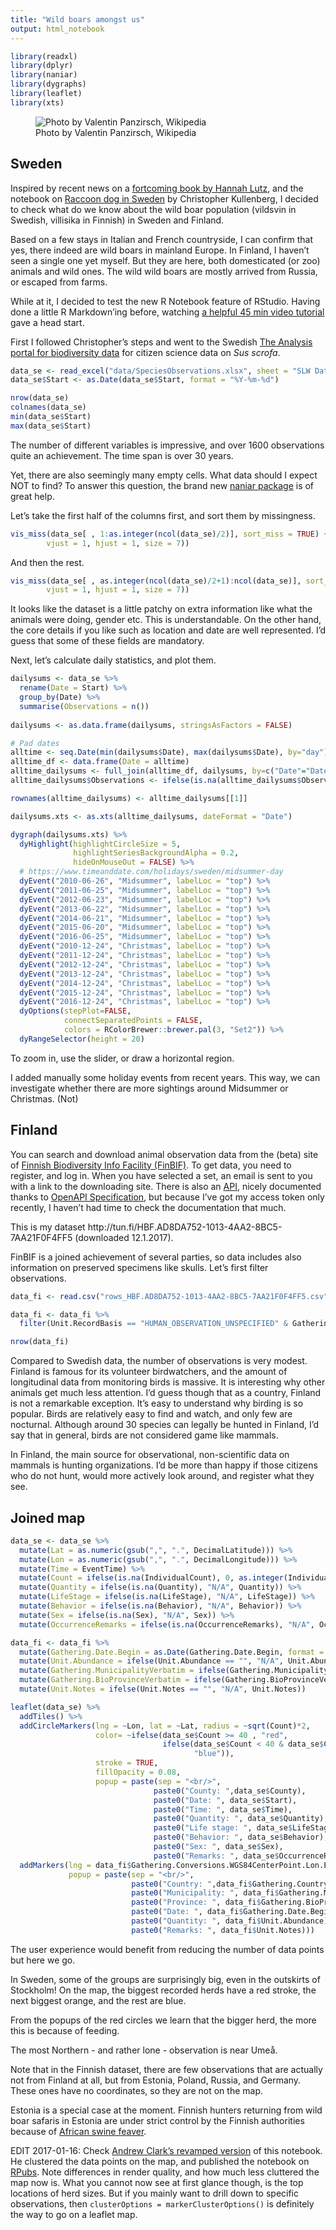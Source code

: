 ```yaml
---
title: "Wild boars amongst us"
output: html_notebook
---
```


```r
library(readxl)
library(dplyr)
library(naniar)
library(dygraphs)
library(leaflet)
library(xts)
```

![Photo by Valentin Panzirsch, Wikipedia](https://upload.wikimedia.org/wikipedia/commons/thumb/d/d1/20160208054949%21Wildschein%2C_N%C3%A4he_Pulverstampftor_%28cropped%29.jpg/800px-20160208054949%21Wildschein%2C_N%C3%A4he_Pulverstampftor_%28cropped%29.jpg) 

## Sweden

Inspired by recent news on a [fortcoming book by Hannah Lutz](https://www.hbl.fi/artikel/vildsvin-som-vag-till-sjalvkannedom/), and the notebook on [Raccoon dog in Sweden](https://github.com/christopherkullenberg/AnalysisportalNotebooks/blob/master/mardhund.ipynb) by Christopher Kullenberg, I decided to check what do we know about the wild boar population (vildsvin in Swedish, villisika in Finnish) in Sweden and Finland. 

Based on a few stays in Italian and French countryside, I can confirm that yes, there indeed are wild boars in mainland Europe. In Finland, I haven't seen a single one yet myself. But they are here, both domesticated (or zoo) animals and wild ones. The wild wild boars are mostly arrived from Russia, or escaped from farms. 

While at it, I decided to test the new R Notebook feature of RStudio. Having done a little R Markdown'ing before, watching [a helpful 45 min video tutorial](https://www.rstudio.com/resources/webinars/introducing-notebooks-with-r-markdown/) gave a head start.

First I followed Christopher's steps and went to the Swedish [The Analysis portal for biodiversity data](https://www.analysisportal.se) for citizen science data on *Sus scrofa*.

```r
data_se <- read_excel("data/SpeciesObservations.xlsx", sheet = "SLW Data")
data_se$Start <- as.Date(data_se$Start, format = "%Y-%m-%d")

nrow(data_se)
colnames(data_se)
min(data_se$Start)
max(data_se$Start)
```

The number of different variables is impressive, and over 1600 observations quite an achievement. The time span is over 30 years.

Yet, there are also seemingly many empty cells. What data should I expect NOT to find? To answer this question, the brand new [naniar package](https://github.com/njtierney/naniar) is of great help. 

Let's take the first half of the columns first, and sort them by missingness.

```r
vis_miss(data_se[ , 1:as.integer(ncol(data_se)/2)], sort_miss = TRUE) + ggplot2::theme(axis.text.x = ggplot2::element_text(angle = 48, 
        vjust = 1, hjust = 1, size = 7))

```

And then the rest.

```r
vis_miss(data_se[ , as.integer(ncol(data_se)/2+1):ncol(data_se)], sort_miss = TRUE) + ggplot2::theme(axis.text.x = ggplot2::element_text(angle = 48, 
        vjust = 1, hjust = 1, size = 7))
```

It looks like the dataset is a little patchy on extra information like what the animals were doing, gender etc. This is understandable. On the other hand, the core details if you like such as location and date are well represented. I'd guess that some of these fields are mandatory.

Next, let's calculate daily statistics, and plot them.

```r

dailysums <- data_se %>%
  rename(Date = Start) %>% 
  group_by(Date) %>% 
  summarise(Observations = n()) 
  
dailysums <- as.data.frame(dailysums, stringsAsFactors = FALSE)

# Pad dates
alltime <- seq.Date(min(dailysums$Date), max(dailysums$Date), by="day")
alltime_df <- data.frame(Date = alltime)
alltime_dailysums <- full_join(alltime_df, dailysums, by=c("Date"="Date"))
alltime_dailysums$Observations <- ifelse(is.na(alltime_dailysums$Observations), 0, alltime_dailysums$Observations)

rownames(alltime_dailysums) <- alltime_dailysums[[1]]

dailysums.xts <- as.xts(alltime_dailysums, dateFormat = "Date")

dygraph(dailysums.xts) %>%
  dyHighlight(highlightCircleSize = 5, 
              highlightSeriesBackgroundAlpha = 0.2,
              hideOnMouseOut = FALSE) %>% 
  # https://www.timeanddate.com/holidays/sweden/midsummer-day
  dyEvent("2010-06-26", "Midsummer", labelLoc = "top") %>% 
  dyEvent("2011-06-25", "Midsummer", labelLoc = "top") %>% 
  dyEvent("2012-06-23", "Midsummer", labelLoc = "top") %>% 
  dyEvent("2013-06-22", "Midsummer", labelLoc = "top") %>% 
  dyEvent("2014-06-21", "Midsummer", labelLoc = "top") %>% 
  dyEvent("2015-06-20", "Midsummer", labelLoc = "top") %>% 
  dyEvent("2016-06-25", "Midsummer", labelLoc = "top") %>%
  dyEvent("2010-12-24", "Christmas", labelLoc = "top") %>% 
  dyEvent("2011-12-24", "Christmas", labelLoc = "top") %>% 
  dyEvent("2012-12-24", "Christmas", labelLoc = "top") %>% 
  dyEvent("2013-12-24", "Christmas", labelLoc = "top") %>% 
  dyEvent("2014-12-24", "Christmas", labelLoc = "top") %>% 
  dyEvent("2015-12-24", "Christmas", labelLoc = "top") %>% 
  dyEvent("2016-12-24", "Christmas", labelLoc = "top") %>%
  dyOptions(stepPlot=FALSE,
            connectSeparatedPoints = FALSE,
            colors = RColorBrewer::brewer.pal(3, "Set2")) %>% 
  dyRangeSelector(height = 20)


```

To zoom in, use the slider, or draw a horizontal region. 

I added manually some holiday events from recent years. This way, we can investigate whether there are more sightings around Midsummer or Christmas. (Not)

## Finland

You can search and download animal observation data from the (beta) site of [Finnish Biodiversity Info Facility (FinBIF)](https://beta.laji.fi/observation/map?page=1). To get data, you need to register, and log in. When you have selected a set, an email is sent to you with a link to the downloading site. There is also an [API](https://api.laji.fi/explorer/), nicely documented thanks to [OpenAPI Specification](https://en.wikipedia.org/wiki/OpenAPI_Specification), but because I've got my access token only recently, I haven't had time to check the documentation that much.

This is my dataset http://tun.fi/HBF.AD8DA752-1013-4AA2-8BC5-7AA21F0F4FF5 (downloaded 12.1.2017).

FinBIF is a joined achievement of several parties, so data includes also information on preserved specimens like skulls. Let's first filter observations.


```r

data_fi <- read.csv("rows_HBF.AD8DA752-1013-4AA2-8BC5-7AA21F0F4FF5.csv", stringsAsFactors = FALSE)

data_fi <- data_fi %>% 
  filter(Unit.RecordBasis == "HUMAN_OBSERVATION_UNSPECIFIED" & Gathering.CountryVerbatim %in% c("Suomi", "FI"))

nrow(data_fi)
```

Compared to Swedish data, the number of observations is very modest. Finland is famous for its volunteer birdwatchers, and the amount of longitudinal data from monitoring birds is massive. It is interesting why other animals get much less attention. I'd guess though that as a country, Finland is not a remarkable exception. It's easy to understand why birding is so popular. Birds are relatively easy to find and watch, and only few are nocturnal. Although around 30 species can legally be hunted in Finland, I'd say that in general, birds are not considered game like mammals. 

In Finland, the main source for observational, non-scientific data on mammals is hunting organizations. I'd be more than happy if those citizens who do not hunt, would more actively look around, and register what they see. 

## Joined map

```r

data_se <- data_se %>% 
  mutate(Lat = as.numeric(gsub(",", ".", DecimalLatitude))) %>% 
  mutate(Lon = as.numeric(gsub(",", ".", DecimalLongitude))) %>% 
  mutate(Time = EventTime) %>% 
  mutate(Count = ifelse(is.na(IndividualCount), 0, as.integer(IndividualCount))) %>%
  mutate(Quantity = ifelse(is.na(Quantity), "N/A", Quantity)) %>%
  mutate(LifeStage = ifelse(is.na(LifeStage), "N/A", LifeStage)) %>% 
  mutate(Behavior = ifelse(is.na(Behavior), "N/A", Behavior)) %>% 
  mutate(Sex = ifelse(is.na(Sex), "N/A", Sex)) %>% 
  mutate(OccurrenceRemarks = ifelse(is.na(OccurrenceRemarks), "N/A", OccurrenceRemarks))

data_fi <- data_fi %>% 
  mutate(Gathering.Date.Begin = as.Date(Gathering.Date.Begin, format = "%Y-%m-%d")) %>% 
  mutate(Unit.Abundance = ifelse(Unit.Abundance == "", "N/A", Unit.Abundance)) %>%
  mutate(Gathering.MunicipalityVerbatim = ifelse(Gathering.MunicipalityVerbatim == "", "N/A", Gathering.MunicipalityVerbatim)) %>% 
  mutate(Gathering.BioProvinceVerbatim = ifelse(Gathering.BioProvinceVerbatim == "", "N/A", Gathering.BioProvinceVerbatim)) %>% 
  mutate(Unit.Notes = ifelse(Unit.Notes == "", "N/A", Unit.Notes))

leaflet(data_se) %>% 
  addTiles() %>%
  addCircleMarkers(lng = ~Lon, lat = ~Lat, radius = ~sqrt(Count)*2, 
                   color= ~ifelse(data_se$Count >= 40 , "red", 
                                  ifelse(data_se$Count < 40 & data_se$Count > 20, "orange", 
                                         "blue")),
                   stroke = TRUE, 
                   fillOpacity = 0.08,
                   popup = paste(sep = "<br/>",
                                paste0("County: ",data_se$County), 
                                paste0("Date: ", data_se$Start), 
                                paste0("Time: ", data_se$Time),
                                paste0("Quantity: ", data_se$Quantity),
                                paste0("Life stage: ", data_se$LifeStage),
                                paste0("Behavior: ", data_se$Behavior), 
                                paste0("Sex: ", data_se$Sex), 
                                paste0("Remarks: ", data_se$OccurrenceRemarks))) %>% 
  addMarkers(lng = data_fi$Gathering.Conversions.WGS84CenterPoint.Lon.E, lat = data_fi$Gathering.Conversions.WGS84CenterPoint.Lat.N,
             popup = paste(sep = "<br/>", 
                           paste0("Country: ",data_fi$Gathering.CountryVerbatim), 
                           paste0("Municipality: ", data_fi$Gathering.MunicipalityVerbatim),
                           paste0("Province: ", data_fi$Gathering.BioProvinceVerbatim), 
                           paste0("Date: ", data_fi$Gathering.Date.Begin), 
                           paste0("Quantity: ", data_fi$Unit.Abundance),
                           paste0("Remarks: ", data_fi$Unit.Notes)))
```

The user experience would benefit from reducing the number of data points but here we go.

In Sweden, some of the groups are surprisingly big, even in the outskirts of Stockholm! On the map, the biggest recorded herds have a red stroke, the next biggest orange, and the rest are blue.

From the popups of the red circles we learn that the bigger herd, the more this is because of feeding.

The most Northern - and rather lone - observation is near Umeå. 

Note that in the Finnish dataset, there are few observations that are actually not from Finland at all, but from Estonia, Poland, Russia, and Germany. These ones have no coordinates, so they are not on the map. 

Estonia is a special case at the moment. Finnish hunters returning from wild boar safaris in Estonia are under strict control by the Finnish authorities because of [African swine feaver](http://ec.europa.eu/food/animals/animal-diseases/control-measures/asf/what-is-asf_en). 

EDIT 2017-01-16: Check [Andrew Clark's revamped version](https://t.co/hqXRxFVLek) of this notebook. He clustered the data points on the map, and published the notebook on [RPubs](https://rpubs.com/). Note differences in render quality, and how much less cluttered the map now is. What you cannot now see at first glance though, is the top locations of herd sizes. But if you mainly want to drill down to specific observations, then `clusterOptions = markerClusterOptions()` is definitely the way to go on a leaflet map.
